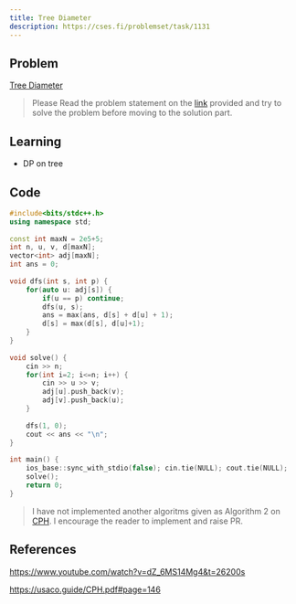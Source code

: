 ```yaml
---
title: Tree Diameter
description: https://cses.fi/problemset/task/1131
---
```


## Problem

[Tree Diameter](https://cses.fi/problemset/task/1131)

> Please Read the problem statement on the [link](https://cses.fi/problemset/task/1131) provided and try to solve the problem before
moving to the solution part.

## Learning

- DP on tree

## Code

```cpp lineNumbers=true
#include<bits/stdc++.h>
using namespace std;
 
const int maxN = 2e5+5;
int n, u, v, d[maxN];
vector<int> adj[maxN];
int ans = 0;
 
void dfs(int s, int p) {
    for(auto u: adj[s]) {
        if(u == p) continue;
        dfs(u, s);
        ans = max(ans, d[s] + d[u] + 1);
        d[s] = max(d[s], d[u]+1);
    }
}
 
void solve() {
    cin >> n;
    for(int i=2; i<=n; i++) {
        cin >> u >> v;
        adj[u].push_back(v);
        adj[v].push_back(u);
    }
 
    dfs(1, 0);
    cout << ans << "\n";
}
 
int main() {
    ios_base::sync_with_stdio(false); cin.tie(NULL); cout.tie(NULL);
    solve();
    return 0;
}
```

> I have not implemented another algoritms given as Algorithm 2 on [CPH](https://usaco.guide/CPH.pdf#page=146). I encourage the reader to implement and raise PR.

## References

https://www.youtube.com/watch?v=dZ_6MS14Mg4&t=26200s

https://usaco.guide/CPH.pdf#page=146